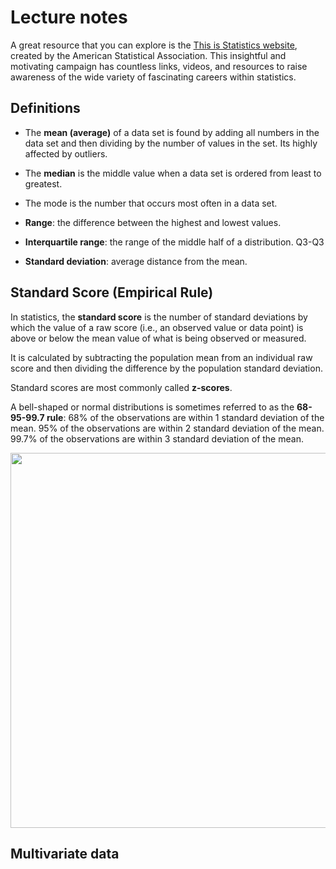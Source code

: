 # Lecture notes

A great resource that you can explore is the [This is Statistics website](https://thisisstatistics.org), created by the American Statistical Association. This insightful and motivating campaign has countless links, videos, and resources to raise awareness of the wide variety of fascinating careers within statistics. 


## Definitions

- The **mean (average)** of a data set is found by adding all numbers in the data set and then dividing by the number of values in the set. Its highly affected by outliers.
- The **median** is the middle value when a data set is ordered from least to greatest. 
- The mode is the number that occurs most often in a data set.


- **Range**: the difference between the highest and lowest values. 
- **Interquartile range**: the range of the middle half of a distribution. Q3-Q3
- **Standard deviation**: average distance from the mean.


## Standard Score (Empirical Rule)

In statistics, the **standard score** is the number of standard deviations by which the value of a raw score (i.e., an observed value or data point) is above or below the mean value of what is being observed or measured.

It is calculated by subtracting the population mean from an individual raw score and then dividing the difference by the population standard deviation.

Standard scores are most commonly called **z-scores**.

A bell-shaped or normal distributions is sometimes referred to as the **68-95-99.7 rule**: 68% of the observations are within 1 standard deviation of the mean. 95% of the observations are within 2 standard deviation of the mean. 99.7% of the observations are within 3 standard deviation of the mean. 

<img width=600 src="../img/Normal-Distribution.png">



## Multivariate data





